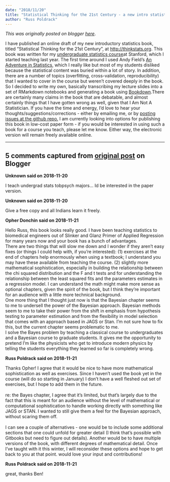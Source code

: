 ```yaml
---
date: "2018/11/20"
title: "Statistical Thinking for the 21st Century - a new intro statistics book"
author: "Russ Poldrack"
---
```


*This was originally posted on blogger [here](https://russpoldrack.blogspot.com/2018/11/statistical-thinking-for-21st-century.html)*.

I have published an online draft of my new introductory statistics book, titled "Statistical Thinking for the 21st Century", at [http://thinkstats.org](http://thinkstats.org/).  This book was written for my [undergraduate statistics course ](http://psych10.github.io/)at Stanford, which I started teaching last year.  The first time around I used Andy Field's [An Adventure in Statistics](https://uk.sagepub.com/en-gb/eur/an-adventure-in-statistics/book237529), which I really like but most of my students disliked because the statistical content was buried within a lot of story.  In addition, there are a number of topics (overfitting, cross-validation, reproducibility) that I wanted to cover in the course but weren't covered deeply in the book.  So I decided to write my own, basically transcribing my lecture slides into a set of RMarkdown notebooks and generating a book using [Bookdown](https://bookdown.org/yihui/bookdown/).There are certainly many claims in the book that are debatable, and almost certainly things that I have gotten wrong as well, given that I Am Not A Statistician.  If you have the time and energy, I'd love to hear your thoughts/suggestions/corrections - either by emailing me, or by [posting issues at the github repo.](https://github.com/poldrack/psych10-book/issues) I am currently looking into options for publishing this book in low-cost paper form - if you would be interested in using such a book for a course you teach, please let me know.  Either way, the electronic version will remain freely available online.

---

## 5 comments captured from [original post](https://russpoldrack.blogspot.com/2018/11/statistical-thinking-for-21st-century.html) on Blogger

**Unknown said on 2018-11-20**

I teach undergrad stats tobpsych majors... Id be interested in the paper version.

**Unknown said on 2018-11-20**

Give a free copy and all Indians learn it freely.

**Opher Donchin said on 2018-11-21**

Hello Russ, this book looks really good. I have been teaching statistics to biomedical engineers out of Slinker and Glanz Primer of Applied Regression for many years now and your book has a bunch of advantages. <br />There are two things that will slow me down and I wonder if they aren't easy fixes (or things I could help with, if you're interested): (1) exercises at the end of chapters help enormously when using a textbook; I understand you may have these available from teaching the course. (2) slightly more mathematical sophistication, especially in building the relationship between the chi squared distribution and the F and t tests and for understanding the relationship between the least squared fits and the parameters estimates in a regression model. I can understand the math might make more sense as optional chapters, given the spirit of the book, but I think they're important for an audience with a little more technical background.<br />One more thing that I thought just now is that the Bayesian chapter seems to me to undersell the power of the Bayesian approach. Bayesian methods seem to me to take their power from the shift in emphasis from hypothesis testing to parameter estimation and from the flexibility in model selection that comes with an approach based in JAGS or Stan. I'm not sure how to fix this, but the current chapter seems problematic to me.<br />I solve the Bayes problem by teaching a classical course to undergraduates and a Bayesian course to graduate students. It gives me the opportunity to pretend I'm like the physicists who get to introduce modern physics by telling the students everything they learned so far is completely wrong.

**Russ Poldrack said on 2018-11-21**

Thanks Opher!  I agree that it would be nice to have more mathematical sophistication as well as exercises.  Since I haven't used the book yet in the course (will do so starting in January) I don't have a well fleshed out set of exercises, but I hope to add them in the future.  <br /><br />re: the Bayes chapter, I agree that it's limited, but that's largely due to the fact that this is meant for an audience without the level of mathematical or computational sophistication to handle working directly with something like JAGS or STAN.  I wanted to still give them a feel for the Bayesian approach, without scaring them off.  <br /><br />I can see a couple of alternatives - one would be to include some additional sections that one could unfold for greater detail (I think that's possible with Gitbooks but need to figure out details).  Another would be to have multiple versions of the book, with different degrees of mathematical detail.  Once I've taught with it this winter, I will reconsider these options and hope to get back to you at that point.  would love your input and contributions!

**Russ Poldrack said on 2018-11-21**

great, thanks Ben!


